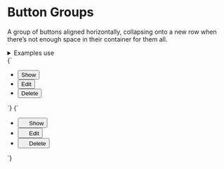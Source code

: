 
<Meta title="UI/Buttons/Button groups" />

# Button Groups

A group of buttons aligned horizontally, collapsing onto a new row when there’s not enough space in their container for them all.

<details class="u-margin-xl-y">
  <summary class="u-h4 u-font-medium">Examples use</summary>
  <ul>
    <li>
      <a href="/docs/atoms-button-base--button-element">a-button</a>
    </li>
    <li>
      <a href="/docs/atoms-icon--icon">a-icon</a>
    </li>
    <li>
      <a href="/docs/atoms-list-reset--list-reset">u-list-none</a>
    </li>
    <li>
      <a href="/docs/utilities-typography--typography">u-h6</a>
    </li>
    <li>
      <a href="/docs/utilities-flex--flex">u-flex</a>
    </li>
    <li>
      <a href="/docs/utilities-box-alignment--items-center">u-items-center</a>
    </li>
    <li>
      <a href="/docs/utilities-margin--margin-m">u-margin</a>
    </li>
  </ul>
</details>

<Canvas>
  <Story name="Button group">
    {`
      <ul class="u-list-none u-flex u-flex-wrap u-items-center">
        <li class="u-margin-xs-right">
          <button class="a-button" type="button">Show</button>
        </li>
        <li class="u-margin-xs-right">
          <button class="a-button" type="button">Edit</button>
        </li>
        <li class="u-margin-xs-right">
          <button class="a-button a-button--danger" type="button">Delete</button>
        </li>
      </ul>
    `}
  </Story>
</Canvas>

<Canvas>
  <Story name="Button group with icons">
    {`
      <ul class="u-list-none u-flex u-flex-wrap u-items-center">
        <li class="u-flex u-margin-xs-right">
          <button class="a-button" type="button">
            <svg width="14" height="14" class="a-button__icon a-icon a-icon-m" aria-hidden="true" focusable="false" xmlns="http://www.w3.org/2000/svg" viewBox="0 0 100 100">
              <use xlink:href="${icons}#icon-plus"></use>
            </svg>
            <span class="a-button__label">Show</span>
          </button>
        </li>
        <li class="u-flex u-margin-xs-right">
          <button class="a-button" type="button">
            <svg width="14" height="14" class="a-button__icon a-icon a-icon-m" aria-hidden="true" focusable="false" xmlns="http://www.w3.org/2000/svg" viewBox="0 0 100 100">
              <use xlink:href="${icons}#icon-pencil"></use>
            </svg>
            <span class="a-button__label">Edit</span>
          </button>
        </li>
        <li class="u-flex u-margin-xs-right">
          <button class="a-button a-button--danger" type="button">
            <svg width="14" height="14" class="a-button__icon a-icon a-icon-m" aria-hidden="true" focusable="false" xmlns="http://www.w3.org/2000/svg" viewBox="0 0 100 100">
              <use xlink:href="${icons}#icon-bin"></use>
            </svg>
            <span class="a-button__label">Delete</span>
          </button>
        </li>
      </ul>
    `}
  </Story>
</Canvas>
